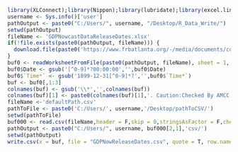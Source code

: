 ```r
library(XLConnect);library(Nippon);library(lubridate);library(excel.link)
username <- Sys.info()['user']
pathOutput <- paste0("C:/Users/", username, "/Desktop/R_Data_Write/")
setwd(pathOutput)
fileName <- 'GDPNowcastDataReleaseDates.xlsx'
if(!file.exists(paste0(pathOutput, fileName))) {
  download.file(paste0('https://www.frbatlanta.org/-/media/documents/cqer/researchcq/gdpnow/',fileName), fileName, mode = "wb")
}
buf0 <- readWorksheetFromFile(paste0(pathOutput, fileName), sheet = 1, check.names = F, header = T)
buf0$Date <- gsub('[^0-9]*?00:00:00','',buf0$Date)
buf0$`Time*` <- gsub('1899-12-31[^0-9]*?','',buf0$`Time*`)
buf <- buf0[,1:3]
colnames(buf) <- gsub('\\*','',colnames(buf))
colnames(buf)[1] <- paste0(colnames(buf)[1],'. Caution:Checked By AMCC At ',Sys.time(),'(JST)')
fileName <-'defaultPath.csv'
pathToFile <- paste0('C:/Users/', username,'/Desktop/pathToCSV/')
setwd(pathToFile)
buf000 <- read.csv(fileName,header = F,skip = 0,stringsAsFactor = F,check.names = F,fileEncoding = 'utf-8')
pathOutput <- paste0("C:/Users/", username, buf000[2,1],'csv/')
setwd(pathOutput)
write.csv(x = buf, file = "GDPNowReleaseDates.csv", quote = T, row.names = F, append = F, fileEncoding = 'utf8')
```
